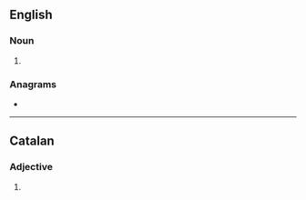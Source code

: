 ==English==

===Noun===
{{head|en|noun form}}

# {{plural of|interior|lang=en}}

===Anagrams===
* {{anagrams|en|a=eiinorrst|tire irons}}

----

==Catalan==

===Adjective===
{{head|ca|adjective form}}

# {{plural of|interior|lang=ca}}